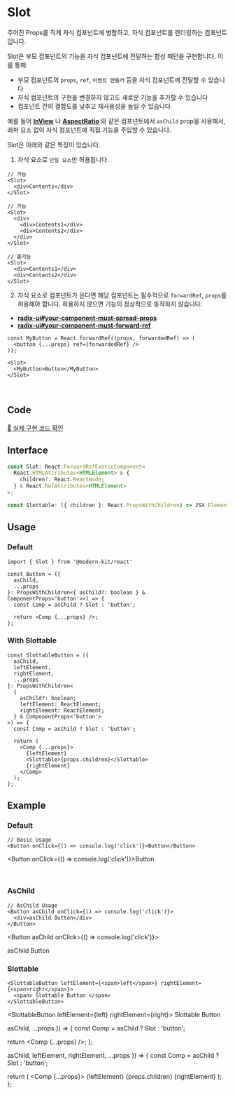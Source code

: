 
# Slot

주어진 Props를 직계 자식 컴포넌트에 병합하고, 자식 컴포넌트를 렌더링하는 컴포넌트입니다.

Slot은 부모 컴포넌트의 기능을 자식 컴포넌트에 전달하는 합성 패턴을 구현합니다. 이를 통해:

- 부모 컴포넌트의 `props`, `ref`, `이벤트 핸들러` 등을 자식 컴포넌트에 전달할 수 있습니다
- 자식 컴포넌트의 구현을 변경하지 않고도 새로운 기능을 추가할 수 있습니다
- 컴포넌트 간의 결합도를 낮추고 재사용성을 높일 수 있습니다

예를 들어 **[InView](https://modern-agile-team.github.io/modern-kit/docs/react/components/InView)** 나 **[AspectRatio](https://modern-agile-team.github.io/modern-kit/docs/react/components/AspectRatio)** 와 같은 컴포넌트에서 `asChild` prop을 사용해서, 래퍼 요소 없이 자식 컴포넌트에 직접 기능을 주입할 수 있습니다.

Slot은 아래와 같은 특징이 있습니다.
1. 자식 요소로 `단일 요소`만 허용됩니다.
```tsx title="typescript"
// 가능
<Slot>
  <div>Contents</div>
</Slot>

// 가능
<Slot>
  <div>
    <div>Contents1</div>
    <div>Contents2</div>
  </div>
</Slot>
```

```tsx title="typescript"
// 불가능
<Slot>
  <div>Contents1</div>
  <div>Contents2</div>
</Slot>
```

2. 자식 요소로 컴포넌트가 온다면 해당 컴포넌트는 필수적으로 `forwardRef`, `props`를 허용해야 합니다. 허용하지 않으면 기능이 정상적으로 동작하지 않습니다.
- **[radix-ui#your-component-must-spread-props](https://www.radix-ui.com/primitives/docs/guides/composition#your-component-must-spread-props)**
- **[radix-ui#your-component-must-forward-ref](https://www.radix-ui.com/primitives/docs/guides/composition#your-component-must-forward-ref)**
```tsx title="typescript"
const MyButton = React.forwardRef((props, forwardedRef) => (
  <button {...props} ref={forwardedRef} />
));

<Slot>
  <MyButton>Button</MyButton>
</Slot>
```

<br />

## Code
[🔗 실제 구현 코드 확인](https://github.com/modern-agile-team/modern-kit/blob/main/packages/react/src/components/Slot/index.tsx)

## Interface
```ts title="typescript"
const Slot: React.ForwardRefExoticComponent<
  React.HTMLAttributes<HTMLElement> & {
    children?: React.ReactNode;
  } & React.RefAttributes<HTMLElement>
>;
```
```ts title="typescript"
const Slottable: ({ children }: React.PropsWithChildren) => JSX.Element;
```

## Usage
### Default
```tsx title="typescript"
import { Slot } from '@modern-kit/react'

const Button = ({
  asChild,
  ...props
}: PropsWithChildren<{ asChild?: boolean } & ComponentProps<'button'>>) => {
  const Comp = asChild ? Slot : 'button';

  return <Comp {...props} />;
};
```

### With Slottable
```tsx title='typescript'
const SlottableButton = ({
  asChild,
  leftElement,
  rightElement,
  ...props
}: PropsWithChildren<
  {
    asChild?: boolean;
    leftElement: ReactElement;
    rightElement: ReactElement;
  } & ComponentProps<'button'>
>) => {
  const Comp = asChild ? Slot : 'button';

  return (
    <Comp {...props}>
      {leftElement}
      <Slottable>{props.children}</Slottable>
      {rightElement}
    </Comp>
  );
};
```

## Example
### Default
```tsx title="typescript"
// Basic Usage
<Button onClick={() => console.log('click')}>Button</Button>
```

<Button onClick={() => console.log('click')}>Button</Button>

<br />

### AsChild
```tsx title="typescript"
// AsChild Usage
<Button asChild onClick={() => console.log('click')}>
  <div>asChild Button</div>
</Button>
```

<Button asChild onClick={() => console.log('click')}>
  <div>asChild Button</div>
</Button>


### Slottable
```tsx title="typescript"
<SlottableButton leftElement={<span>left</span>} rightElement={<span>right</span>}>
  <span> Slottable Button </span>
</SlottableButton>
```

<SlottableButton leftElement={<span>left</span>} rightElement={<span>right</span>}>
  <span> Slottable Button </span>
</SlottableButton>

  asChild,
  ...props
}) => {
  const Comp = asChild ? Slot : 'button';

  return <Comp {...props} />;
};

  asChild,
  leftElement,
  rightElement,
  ...props
}) => {
  const Comp = asChild ? Slot : 'button';

  return (
    <Comp {...props}>
      {leftElement}
      <Slottable>{props.children}</Slottable>
      {rightElement}
    </Comp>
  );
};